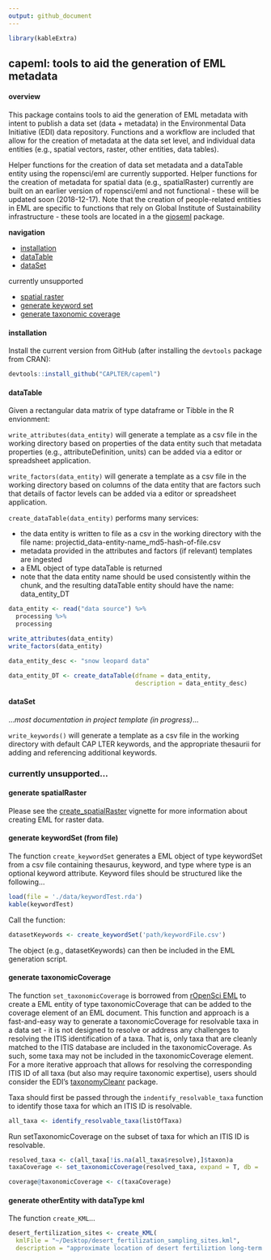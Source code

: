 ```yaml
---
output: github_document
---
```


```r

library(kableExtra)
```

<!-- README.md is generated from README.Rmd. Please edit the latter. -->

## capeml: tools to aid the generation of EML metadata

#### overview

This package contains tools to aid the generation of EML metadata with intent to publish a data set (data + metadata) in the Environmental Data Initiative (EDI) data repository. Functions and a workflow are included that allow for the creation of metadata at the data set level, and individual data entities (e.g., spatial vectors, raster, other entities, data tables). 

Helper functions for the creation of data set metadata and a dataTable entity using the ropensci/eml are currently supported. Helper functions for the creation of metadata for spatial data (e.g., spatialRaster) currently are built on an earlier version of ropensci/eml and not functional - these will be updated soon (2018-12-17). Note that the creation of people-related entities in EML are specific to functions that rely on Global Institute of Sustainability infrastructure - these tools are located in a the [gioseml](https://github.com/CAPLTER/gioseml) package.

**navigation**

- [installation](https://github.com/CAPLTER/capeml#installation)
- [dataTable](https://github.com/CAPLTER/capeml#dataTable)
- [dataSet](https://github.com/CAPLTER/capeml#dataSet)

currently unsupported

- [spatial raster](https://github.com/CAPLTER/capeml#generate-spatialraster)
- [generate keyword set](https://github.com/CAPLTER/capeml#generate-keywordset-from-file)
- [generate taxonomic coverage](https://github.com/CAPLTER/capeml#generate-taxonomiccoverage)


#### installation

Install the current version from GitHub (after installing the `devtools` package from CRAN):

```r

devtools::install_github("CAPLTER/capeml")
```


#### dataTable

Given a rectangular data matrix of type dataframe or Tibble in the R envionment:

`write_attributes(data_entity)` will generate a template as a csv file in the working directory based on properties of the data entity such that metadata properties (e.g., attributeDefinition, units) can be added via a editor or spreadsheet application. 

`write_factors(data_entity)` will generate a template as a csv file in the working directory based on columns of the data entity that are factors such that details of factor levels can be added via a editor or spreadsheet application.

`create_dataTable(data_entity)` performs many services:

* the data entity is written to file as a csv in the working directory with the file name: projectid_data-entity-name_md5-hash-of-file.csv
* metadata provided in the attributes and factors (if relevant) templates are ingested
* a EML object of type dataTable is returned
* note that the data entity name should be used consistently within the chunk, and the resulting dataTable entity should have the name: data_entity_DT

```r

data_entity <- read("data source") %>% 
  processing %>% 
  processing

write_attributes(data_entity)
write_factors(data_entity)

data_entity_desc <- "snow leopard data"

data_entity_DT <- create_dataTable(dfname = data_entity,
                                   description = data_entity_desc)

```


#### dataSet

...*most documentation in project template (in progress)*...

`write_keywords()` will generate a template as a csv file in the working directory with default CAP LTER keywords, and the appropriate thesaurii for adding and referencing additional keywords.


### currently unsupported...

#### generate spatialRaster

Please see the [create_spatialRaster](https://github.com/CAPLTER/capeml/blob/master/vignettes/create_spatialRaster.Rmd) vignette for more information about creating EML for raster data.


#### generate keywordSet (from file)

The function `create_keywordSet` generates a EML object of type keywordSet from a csv file containing thesaurus, keyword, and type where type is an optional keyword attribute. Keyword files should be structured like the following...

```r

load(file = './data/keywordTest.rda')
kable(keywordTest)
```

Call the function:

```r

datasetKeywords <- create_keywordSet('path/keywordFile.csv')
```

The object (e.g., datasetKeywords) can then be included in the EML generation script.

#### generate taxonomicCoverage

The function `set_taxonomicCoverage` is borrowed from [rOpenSci EML](https://github.com/ropensci/EML) to create a EML entity of type taxonomicCoverage that can be added to the coverage element of an EML document. This function and approach is a fast-and-easy way to generate a taxonomicCoverage for resolvable taxa in a data set - it is not designed to resolve or address any challenges to resolving the ITIS identification of a taxa. That is, only taxa that are cleanly matched to the ITIS database are included in the taxonomicCoverage. As such, some taxa may not be included in the taxonomicCoverage element. For a more iterative approach that allows for resolving the corresponding ITIS ID of all taxa (but also may require taxonomic expertise), users should consider the EDI's [taxonomyCleanr](https://github.com/EDIorg/taxonomyCleanr) package. 

Taxa should first be passed through the `indentify_resolvable_taxa` function to identify those taxa for which an ITIS ID is resolvable.

```r

all_taxa <- identify_resolvable_taxa(listOfTaxa)
```

Run setTaxonomicCoverage on the subset of taxa for which an ITIS ID is resolvable.

```r

resolved_taxa <- c(all_taxa[!is.na(all_taxa$resolve),]$taxon)a
taxaCoverage <- set_taxonomicCoverage(resolved_taxa, expand = T, db = 'itis')
```

```r

coverage@taxonomicCoverage <- c(taxaCoverage)
```


#### generate otherEntity with dataType kml

The function `create_KML`...

```r

desert_fertilization_sites <- create_KML(
  kmlFile = "~/Desktop/desert_fertilization_sampling_sites.kml",
  description = "approximate location of desert fertiliztion long-term study sites")
```
